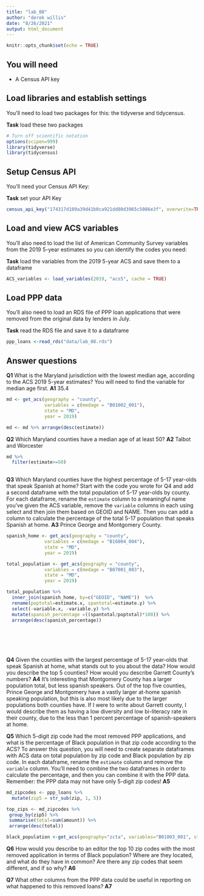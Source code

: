 ```yaml
---
title: "lab_08"
author: "derek willis"
date: "8/26/2021"
output: html_document
---
```


```r
knitr::opts_chunk$set(echo = TRUE)
```

## You will need

* A Census API key

## Load libraries and establish settings

You'll need to load two packages for this: the tidyverse and tidycensus.

**Task** load these two packages

```r
# Turn off scientific notation
options(scipen=999)
library(tidyverse)
library(tidycensus)
```

## Setup Census API

You'll need your Census API Key:

**Task** set your API Key

```r
census_api_key("174317d189a39d41b0ca921dd80d3965c5086e3f", overwrite=TRUE)
```

## Load and view ACS variables

You'll also need to load the list of American Community Survey variables from the 2019 5-year estimates so you can identify the codes you need:

**Task** load the variables from the 2019 5-year ACS and save them to a dataframe

```r
ACS_variables <- load_variables(2019, "acs5", cache = TRUE)
```

## Load PPP data

You'll also need to load an RDS file of PPP loan applications that were removed from the original data by lenders in July.

**Task** read the RDS file and save it to a dataframe

```r
ppp_loans <-read_rds("data/lab_08.rds")
```

## Answer questions

**Q1** What is the Maryland jurisdiction with the lowest median age, according to the ACS 2019 5-year estimates? You will need to find the variable for median age first.
**A1** 35.4

```r
md <- get_acs(geography = "county",
              variables = c(medage = "B01002_001"),
              state = "MD",
              year = 2019)

md <- md %>% arrange(desc(estimate)) 
```

**Q2** Which Maryland counties have a median age of at least 50?
**A2** Talbot and Worcester

```r
md %>%
  filter(estimate>=50)
  
```

**Q3** Which Maryland counties have the highest percentage of 5-17 year-olds that speak Spanish at home? Start with the code you wrote for Q4 and add a second dataframe with the total population of 5-17 year-olds by county. For each dataframe, rename the `estimate` column to a meaningful name you've given the ACS variable, remove the `variable` columns in each using select and then join them based on GEOID and NAME. Then you can add a column to calculate the percentage of the total 5-17 population that speaks Spanish at home.
**A3** Prince George and Montgomery County.

```r

  
spanish_home <- get_acs(geography = "county",
              variables = c(medage = "B16004_004"),
              state = "MD",
              year = 2019)

total_population <- get_acs(geography = "county",
              variables = c(medage = "B07001_003"),
              state = "MD",
              year = 2019)

total_population %>%
  inner_join(spanish_home, by=c("GEOID", "NAME"))  %>%
  rename(poptotal=estimate.x, spantotal=estimate.y) %>%
  select(-variable.x, -variable.y) %>%
  mutate(spanish_percentage =((spantotal/poptotal)*100)) %>%
  arrange(desc(spanish_percentage))
  
  

  
  
```

**Q4** Given the counties with the largest percentage of 5-17 year-olds that speak Spanish at home, what stands out to you about the data? How would you describe the top 5 counties? How would you describe Garrett County's numbers?
**A4**
It's interesting that Montgomery County has a larger population total, but less spanish speakers. Out of the top five counties, Prince George and Montgomery have a vastly larger at-home spanish speaking population, but this is also most likely due to the larger populations both counties have. If I were to write about Garrett county, I would describe them as having a low diversity and low bi-literacy rate in their county, due to the less than 1 percent percentage of spanish-speakers at home. 

**Q5** Which 5-digit zip code had the most removed PPP applications, and what is the percentage of Black population in that zip code according to the ACS? To answer this question, you will need to create separate dataframes with ACS data on total population by zip code and Black population by zip code. In each dataframe, rename the `estimate` column and remove the `variable` column. You'll need to combine the two dataframes in order to calculate the percentage, and then you can combine it with the PPP data. Remember: the PPP data may not have only 5-digit zip codes!
**A5**

```r
md_zipcodes <- ppp_loans %>%
  mutate(zip5 = str_sub(zip, 1, 5))

top_zips <- md_zipcodes %>%
 group_by(zip5) %>%
 summarise(total=sum(amount)) %>%
 arrange(desc(total))

black_population <-get_acs(geography="zcta", variables="B01003_001", state='MD')


```

**Q6** How would you describe to an editor the top 10 zip codes with the most removed application in terms of Black population? Where are they located, and what do they have in common? Are there any zip codes that seem different, and if so why?
**A6**

**Q7** What other columns from the PPP data could be useful in reporting on what happened to this removed loans?
**A7**
